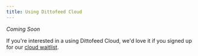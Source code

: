 ```yaml
---
title: Using Dittofeed Cloud
---
```


*Coming Soon*

If you're interested in a using Dittofeed Cloud, we'd love it if you signed up for our [cloud waitlist](https://dittofeed.com/cloud).